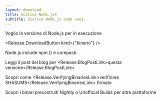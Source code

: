 ```yaml
---
layout: download
title: Scarica Node.js®️
subtitle: Scarica Node.js come vuoi.
---
```


<section>
  Voglio la versione <Release.VersionDropdown /> di Node.js per <Release.OperatingSystemDropdown /> in esecuzione <Release.BitnessDropdown />

  <Release.DownloadButton kind={"binario"} />
</section>

<section>
  Node.js include <LinkWithArrow href="https://npmjs.com">npm</LinkWithArrow> (<Release.NpmVersion />) e corepack.

  Leggi il post del blog per <Release.BlogPostLink>questa versione</Release.BlogPostLink>

  Scopri come <Release.VerifyingBinariesLink>verificare SHASUMS</Release.VerifyingBinariesLink> firmato

  Scopri i binari precostruiti <LinkWithArrow href="https://nodejs.org/download/nightly/">Nightly</LinkWithArrow> o <LinkWithArrow href="https://unofficial-builds.nodejs.org/download/">Unofficial Builds</LinkWithArrow> per altre piattaforme
</section>
